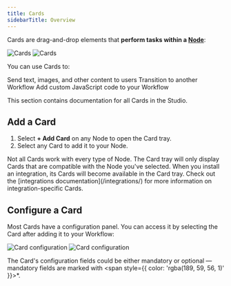 ```yaml
---
title: Cards
sidebarTitle: Overview
---
```


Cards are drag-and-drop elements that **perform tasks within a [Node](/learn/reference/nodes)**:

<Frame>
  <img
    alt="Cards"
    className="block dark:hidden"
    src="./assets/cards.png"
  />
  <img
    alt="Cards"
    className="hidden dark:block"
    src="./assets/cards-dark.png"
  />
</Frame>

You can use Cards to:

<CardGroup cols="3">
  <Card
    title="Send messages"
    href="href"
  >
    Send text, images, and other content to users
  </Card>
  <Card
    title="Control Workflow logic"
    href="href"
  >
    Transition to another Workflow
  </Card>
  <Card
    title="Execute code"
    href="href"
  >
    Add custom JavaScript code to your Workflow
  </Card>
</CardGroup>

This section contains documentation for all Cards in the Studio.

## Add a Card

1. Select **+ Add Card** on any Node to open the Card tray.
2. Select any Card to add it to your Node.

<Note>
  Not all Cards work with every type of Node. The Card tray will only display Cards that are compatible with the Node you've selected.
</Note>

<Tip>
  When you install an integration, its Cards will become available in the Card tray. Check out the [integrations documentation](/integrations/) for more information on integration-specific Cards.
</Tip>

## Configure a Card

Most Cards have a configuration panel. You can access it by selecting the Card after adding it to your Workflow:

<Frame>
  <img
    alt="Card configuration"
    className="block dark:hidden"
    src="./assets/card-configuration.png"
  />
  <img
    alt="Card configuration"
    className="hidden dark:block"
    src="./assets/card-configuration-dark.png"
  />
</Frame>

The Card's configuration fields could be either mandatory or optional — mandatory fields are marked with <span style={{ color: 'rgba(189, 59, 56, 1)' }}>*</span>.